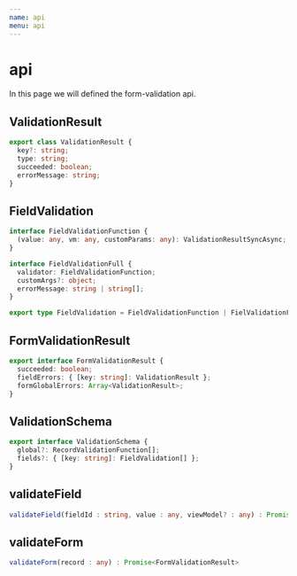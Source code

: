 ```yaml
---
name: api
menu: api
---
```


# api

In this page we will defined the form-validation api.

## ValidationResult

```typescript
export class ValidationResult {
  key?: string;
  type: string;
  succeeded: boolean;
  errorMessage: string;
}
```

## FieldValidation

```typescript
interface FieldValidationFunction {
  (value: any, vm: any, customParams: any): ValidationResultSyncAsync;
}

interface FieldValidationFull {
  validator: FieldValidationFunction;
  customArgs?: object;
  errorMessage: string | string[];
}

export type FieldValidation = FieldValidationFunction | FielValidationFull;
```

## FormValidationResult

```typescript
export interface FormValidationResult {
  succeeded: boolean;
  fieldErrors: { [key: string]: ValidationResult };
  formGlobalErrors: Array<ValidationResult>;
}
```

## ValidationSchema

```typescript
export interface ValidationSchema {
  global?: RecordValidationFunction[];
  fields?: { [key: string]: FieldValidation[] };
}
```

## validateField

```typescript
validateField(fieldId : string, value : any, viewModel? : any) : Promise<ValidationResult>
```

## validateForm

```typescript
validateForm(record : any) : Promise<FormValidationResult>
```
